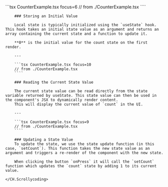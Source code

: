 
<Block>
    <CH.Scrollycoding>
        ```tsx CounterExample.tsx focus=6
        // from ./CounterExample.tsx
        ````

        ### Storing an Initial Value

        Local state is typically initialized using the `useState` hook. This hook takes an initial state value as an argument and returns an array containing the current state and a function to update it.

        **0** is the initial value for the count state on the first render.

        ---

        ```tsx CounterExample.tsx focus=10
        // from ./CounterExample.tsx
        ````

        ### Reading the Current State Value

        The current state value can be read directly from the state variable returned by useState. This state value can then be used in the component's JSX to dynamically render content.
        This will display the current value of `count` in the UI.

        ---

        ```tsx CounterExample.tsx focus=9
        // from ./CounterExample.tsx
        ````

        ### Updating a State Value
        To update the state, we use the state update function (in this case, `setCount`). This function takes the new state value as an argument and triggers a re-render of the component with the new state.

        When clicking the button `onPress` it will call the `setCount` function which updates the `count` state by adding 1 to its current value.

    </CH.Scrollycoding>

</Block>
